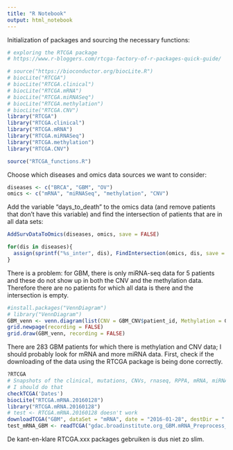```yaml
---
title: "R Notebook"
output: html_notebook
---
```


Initialization of packages and sourcing the necessary functions:
```r
# exploring the RTCGA package
# https://www.r-bloggers.com/rtcga-factory-of-r-packages-quick-guide/

# source("https://bioconductor.org/biocLite.R")
# biocLite("RTCGA")
# biocLite("RTCGA.clinical")
# biocLite("RTCGA.mRNA")
# biocLite("RTCGA.miRNASeq")
# biocLite("RTCGA.methylation")
# biocLite("RTCGA.CNV")
library("RTCGA")
library("RTCGA.clinical")
library("RTCGA.mRNA")
library("RTCGA.miRNASeq")
library("RTCGA.methylation")
library("RTCGA.CNV")

source("RTCGA_functions.R")
```
Choose which diseases and omics data sources we want to consider:
```r
diseases <- c("BRCA", "GBM", "OV")
omics <- c("mRNA", "miRNASeq", "methylation", "CNV")
```
Add the variable "days_to_death" to the omics data (and remove patients that don't have this variable) and find the intersection of patients that are in all data sets:
```r
AddSurvDataToOmics(diseases, omics, save = FALSE)

for(dis in diseases){
  assign(sprintf("%s_inter", dis), FindIntersection(omics, dis, save = FALSE))
}
```
There is a problem: for GBM, there is only miRNA-seq data for 5 patients and these do not show up in both the CNV and the methylation data. Therefore there are no patients for which all data is there and the intersection is empty.
```r
#install.packages("VennDiagram")
# library("VennDiagram")
GBM_venn <- venn.diagram(list(CNV = GBM_CNV$patient_id, Methylation = GBM_methylation$patient_id, miRNA = GBM_miRNASeq$patient_id), filename = NULL)
grid.newpage(recording = FALSE)
grid.draw(GBM_venn, recording = FALSE)
```

There are 283 GBM patients for which there is methylation and CNV data; I should probably look for mRNA and more miRNA data. First, check if the downloading of the data using the RTCGA package is being done correctly.
```r
?RTCGA
# Snapshots of the clinical, mutations, CNVs, rnaseq, RPPA, mRNA, miRNASeq and methylation datasets from the 2015-11-01 release date (check all dates of release with checkTCGA('Dates')) are included in the RTCGA.data family (factory) that contains 9 packages
# I should do that
checkTCGA('Dates')
biocLite("RTCGA.mRNA.20160128")
library("RTCGA.mRNA.20160128")
# test <- RTCGA.mRNA.20160128 doesn't work
downloadTCGA("GBM", dataSet = "mRNA", date = "2016-01-28", destDir = ".")
test_mRNA_GBM <- readTCGA("gdac.broadinstitute.org_GBM.mRNA_Preprocess_Median.Level_3.2016012800.0.0/GBM.medianexp.txt", dataType = "mRNA")
```
De kant-en-klare RTCGA.xxx packages gebruiken is dus niet zo slim.
